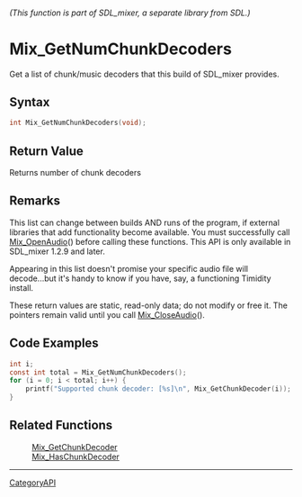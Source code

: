 ====== (This function is part of SDL_mixer, a separate library from SDL.) ======
= Mix_GetNumChunkDecoders =

Get a list of chunk/music decoders that this build of SDL_mixer provides.

== Syntax ==

<syntaxhighlight lang='c'>
int Mix_GetNumChunkDecoders(void);
</syntaxhighlight>

== Return Value ==

Returns number of chunk decoders

== Remarks ==

This list can change between builds AND runs of the program, if external
libraries that add functionality become available. You must successfully
call [[Mix_OpenAudio]]() before calling these functions. This API is only
available in SDL_mixer 1.2.9 and later.

Appearing in this list doesn't promise your specific audio file will
decode...but it's handy to know if you have, say, a functioning Timidity
install.

These return values are static, read-only data; do not modify or free it.
The pointers remain valid until you call [[Mix_CloseAudio]]().

== Code Examples ==

<syntaxhighlight lang='c'>
int i;
const int total = Mix_GetNumChunkDecoders();
for (i = 0; i < total; i++) {
    printf("Supported chunk decoder: [%s]\n", Mix_GetChunkDecoder(i));
}
</syntaxhighlight>

== Related Functions ==

:[[Mix_GetChunkDecoder]]
:[[Mix_HasChunkDecoder]]

----
[[CategoryAPI]]


